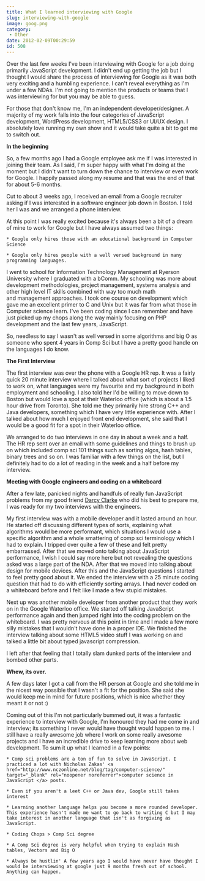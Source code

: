 ```yaml
---
title: What I learned interviewing with Google
slug: interviewing-with-google
image: goog.png
category:
 - Other
date: 2012-02-09T00:29:59
id: 508
---
```


Over the last few weeks I've been interviewing with Google for a job doing primarily JavaScript development. I didn't end up getting the job but I thought I would share the process of interviewing for Google as it was both very exciting and a humbling experience. I can't reveal everything as I'm under a few NDAs. I'm not going to mention the products or teams that I was interviewing for but you may be able to guess.

For those that don't know me, I'm an independent developer/designer. A majority of my work falls into the four categories of JavaScript development, WordPress development, HTML5/CSS3 or UI/UX design. I absolutely love running my own show and it would take quite a bit to get me to switch out.

**In the beginning**

So, a few months ago I had a Google employee ask me if I was interested in joining their team. As I said, I'm super happy with what I'm doing at the moment but I didn't want to turn down the chance to interview or even work for Google. I happily passed along my resume and that was the end of that for about 5-6 months.

Cut to about 3 weeks ago, I received an email from a Google recruiter asking if I was interested in a software engineer job down in Boston. I told her I was and we arranged a phone interview.

At this point I was really excited because it's always been a bit of a dream of mine to work for Google but I have always assumed two things:



    * Google only hires those with an educational background in Computer Science

    * Google only hires people with a well versed background in many programming languages.



I went to school for Information Technology Management at Ryerson University where I graduated with a bComm. My schooling was more about development methodologies, project management, systems analysis and other high level IT skills combined with way too much math and management approaches. I took one course on development which gave me an excellent primer to C and Unix but it was far from what those in Computer science learn. I've been coding since I can remember and have just picked up my chops along the way mainly focusing on PHP development and the last few years, JavaScript.

So, needless to say I wasn't as well versed in some algorithms and big O as someone who spent 4 years in Comp Sci but I have a pretty good handle on the languages I do know.

**The First Interview**

The first interview was over the phone with a Google HR rep. It was a fairly quick 20 minute interview where I talked about what sort of projects I liked to work on, what languages were my favourite and my background in both employment and schooling. I also told her I'd be willing to move down to Boston but would love a spot at their Waterloo office (which is about a 1.5 hour drive from Toronto). She told me they primarily hire strong C++ and Java developers, something which I have very little experience with. After I talked about how much I enjoyed front end development, she said that I would be a good fit for a spot in their Waterloo office.

We arranged to do two interviews in one day in about a week and a half. The HR rep sent over an email with some guidelines and things to brush up on which included comp sci 101 things such as sorting algos, hash tables, binary trees and so on. I was familiar with a few things on the list, but I definitely had to do a lot of reading in the week and a half before my interview.

**Meeting with Google engineers and coding on a whiteboard**

After a few late, panicked nights and handfuls of really fun JavaScript problems from my good friend <a href="http://darcyclarke.me" target="_blank" rel="noopener noreferrer">Darcy Clarke</a> who did his best to prepare me, I was ready for my two interviews with the engineers.

My first interview was with a mobile developer and it lasted around an hour. He started off discussing different types of sorts, explaining what algorithms would be more performant, which situations I would use a specific algorithm and a whole smattering of comp sci terminology which I had to explain. I tripped over quite a few of these and felt pretty embarrassed. After that we moved onto talking about JavaScript performance, I wish I could say more here but not revealing the questions asked was a large part of the NDA. After that we moved into talking about design for mobile devices. After this and the JavaScript questions I started to feel pretty good about it. We ended the interview with a 25 minute coding question that had to do with efficiently sorting arrays. I had never coded on a whiteboard before and I felt like I made a few stupid mistakes.

Next up was another mobile developer from another product that they work on in the Google Waterloo office. We started off talking JavaScript performance again and then jumped right into the coding problem on the whiteboard. I was pretty nervous at this point in time and I made a few more silly mistakes that I wouldn't have done in a proper IDE. We finished the interview talking about some HTML5 video stuff I was working on and talked a little bit about typed javascript compression.

I left after that feeling that I totally slam dunked parts of the interview and bombed other parts.

**Whew, its over.**

A few days later I got a call from the HR person at Google and she told me in the nicest way possible that I wasn't a fit for the position. She said she would keep me in mind for future positions, which is nice whether they meant it or not :)

Coming out of this I'm not particularly bummed out, it was a fantastic experience to interview with Google, I'm honoured they had me come in and interview; its something I never would have thought would happen to me. I still have a really awesome job where I work on some really awesome projects and I have an incredible drive to keep learning more about web development. To sum it up what I learned in a few points:



    * Comp sci problems are a ton of fun to solve in JavaScript. I practiced a lot with Nicholas Zakas' <a href="http://www.nczonline.net/blog/tag/computer-science/" target="_blank" rel="noopener noreferrer">computer science in JavaScript </a> posts.

    * Even if you aren't a leet C++ or Java dev, Google still takes interest

    * Learning another language helps you become a more rounded developer. This experience hasn't made me want to go back to writing C but I may take interest in another language that isn't as forgiving as JavaScript.

    * Coding Chops > Comp Sci degree

    * A Comp Sci degree is very helpful when trying to explain Hash tables, Vectors and Big O

    * Always be hustlin' A few years ago I would have never have thought I would be interviewing at google just 9 months fresh out of school. Anything can happen.